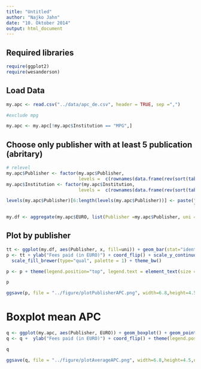 ```yaml
---
title: "Untitled"
author: "Najko Jahn"
date: "10. Oktober 2014"
output: html_document
---
```


## Required libraries

```r
require(ggplot2)
require(wesanderson)
```

## Load Data

```r
my.apc <- read.csv("../data/apc_de.csv", header = TRUE, sep =",")

#exclude mpg

my.apc <- my.apc[!my.apc$Institution == "MPG",]
```


## Choose only publisher with at least 5 publication (abritary)

```r
# relevel
my.apc$Publisher <- factor(my.apc$Publisher, 
                           levels =  c(rownames(data.frame(rev(sort(table(my.apc$Publisher)))))))
my.apc$Institution <- factor(my.apc$Institution, 
                           levels =  c(rownames(data.frame(rev(sort(table(my.apc$Institution)))))))

levels(my.apc$Publisher)[6:length(levels(my.apc$Publisher))] <- paste("other (n=", 
                                                                      length(unique(my.apc$Publisher)) - 5, ")", sep="")

my.df <- aggregate(my.apc$EURO, list(Publisher =my.apc$Publisher, uni = my.apc$Institution), sum)
```

## Plot by publisher
```r
tt <- ggplot(my.df, aes(Publisher, x, fill=uni)) + geom_bar(stat="identity")  
p <- tt + ylab("Fees paid (in EURO)") + coord_flip() + scale_y_continuous(limits=c(0, 250000)) + 
  scale_fill_brewer(type="qual", palette = 1) + theme_bw()

p <- p + theme(legend.position="top", legend.text = element_text(size = 6, colour = "black"))

p

ggsave(p, file = "../figure/plotPublisherAPC.png", width=6.8,height=4.5,units="in")
```


# Boxplot mean APC

```r
q <- ggplot(my.apc, aes(Publisher, EURO)) + geom_boxplot() + geom_point()
q <- q +  ylab("Fees paid (in EURO)") + coord_flip() + theme(legend.position="top") + theme_bw()

q

ggsave(q, file = "../figure/plotAverageAPC.png", width=6.8,height=4.5,units="in")
```

